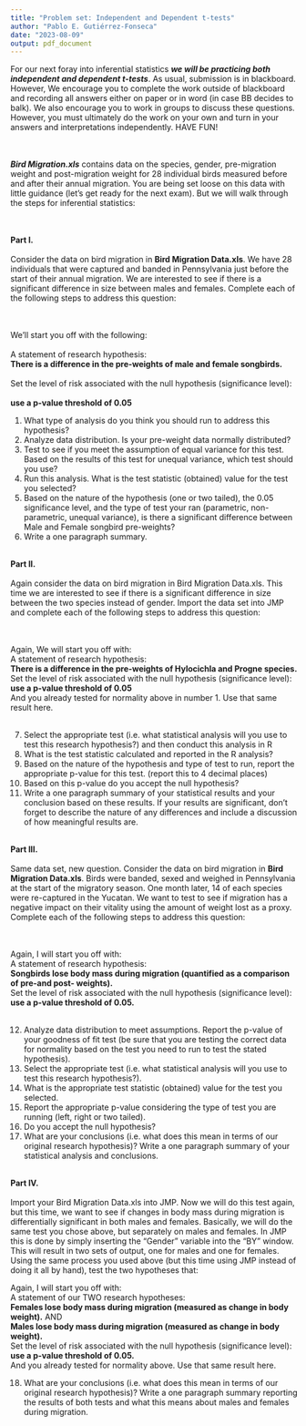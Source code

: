 ```yaml
---
title: "Problem set: Independent and Dependent t-tests"
author: "Pablo E. Gutiérrez-Fonseca"
date: "2023-08-09"
output: pdf_document
---
```



For our next foray into inferential statistics **_we will be practicing both independent and dependent t-tests_**. As usual, submission is in blackboard. However, We encourage you to complete the work outside of blackboard and recording all answers either on paper or in word (in case BB decides to balk). We also encourage you to work in groups to discuss these questions. However, you must ultimately do the work on your own and turn in your answers and interpretations independently. HAVE FUN!<br/>  
<br/>

**_Bird Migration.xls_** contains data on the species, gender, pre-migration weight and post-migration weight for 28 individual birds measured before and after their annual migration. You are being set loose on this data with little guidance (let’s get ready for the next exam). But we will walk through the steps for inferential statistics:<br />  
<br />

**Part I.**<br />  
Consider the data on bird migration in **Bird Migration Data.xls**. We have 28 individuals
that were captured and banded in Pennsylvania just before the start of their annual migration. We are interested to see if there is a significant difference in size between males and females. Complete each of the following steps to address this question:<br />  
<br /> 

We’ll start you off with the following:<br />  
A statement of research hypothesis:  
**There is a difference in the pre-weights of male and female songbirds.** <br />  
Set the level of risk associated with the null hypothesis (significance level):<br />  
**use a p-value threshold of 0.05**  

1. What type of analysis do you think you should run to address this hypothesis?
2. Analyze data distribution. Is your pre-weight data normally distributed?
3. Test to see if you meet the assumption of equal variance for this test. Based on the results of this test for unequal variance, which test should you use?
4. Run this analysis. What is the test statistic (obtained) value for the test you selected?
5. Based on the nature of the hypothesis (one or two tailed), the 0.05 significance level, and the type of test your ran (parametric, non-parametric, unequal variance), is there a significant difference between Male and Female songbird pre-weights?
6. Write a one paragraph summary.  
<br /> 

**Part II.**<br />  
Again consider the data on bird migration in Bird Migration Data.xls. This time we are
interested to see if there is a significant difference in size between the two species instead of gender. Import the data set into JMP and complete each of the following steps to address this question:<br />  
<br />  

Again, We will start you off with:  
A statement of research hypothesis:  
**There is a difference in the pre-weights of Hylocichla and Progne species.**  
Set the level of risk associated with the null hypothesis (significance level):  
**use a p-value threshold of 0.05**  
And you already tested for normality above in number 1. Use that same result here.  
<br /> 

7. Select the appropriate test (i.e. what statistical analysis will you use to test
this research hypothesis?) and then conduct this analysis in R
8. What is the test statistic calculated and reported in the R analysis?
9. Based on the nature of the hypothesis and type of test to run, report the
appropriate p-value for this test. (report this to 4 decimal places)
10. Based on this p-value do you accept the null hypothesis?
11. Write a one paragraph summary of your statistical results and your
conclusion based on these results. If your results are significant, don’t forget
to describe the nature of any differences and include a discussion of how
meaningful results are.  
<br /> 

**Part III.**<br />  
Same data set, new question. Consider the data on bird migration in **Bird Migration Data.xls**. Birds were banded, sexed and weighed in Pennsylvania at the start of the migratory season. One month later, 14 of each species were re-captured in the Yucatan. We want to test to see if migration has a negative impact on their vitality using the amount of weight lost as a proxy. Complete each of the following steps to address this question:<br />  
<br />  

Again, I will start you off with:  
A statement of research hypothesis:  
**Songbirds lose body mass during migration (quantified as a comparison of pre-and post- weights).**  
Set the level of risk associated with the null hypothesis (significance level):  
**use a p-value threshold of 0.05.**  
<br />  

12. Analyze data distribution to meet assumptions. Report the p-value of your goodness of fit test (be sure that you are testing the correct data for normality based on the test you need to run to test the stated hypothesis).
13. Select the appropriate test (i.e. what statistical analysis will you use to
test this research hypothesis?).
14. What is the appropriate test statistic (obtained) value for the test you
selected.
15. Report the appropriate p-value considering the type of test you are
running (left, right or two tailed).
16. Do you accept the null hypothesis?
17. What are your conclusions (i.e. what does this mean in terms of our original research hypothesis)? Write a one paragraph summary of your statistical analysis and conclusions.  
<br /> 

**Part IV.**<br />  
Import your Bird Migration Data.xls into JMP. Now we will do this test again, but this
time, we want to see if changes in body mass during migration is differentially significant in both males and females. Basically, we will do the same test you chose above, but separately on males and females. In JMP this is done by simply inserting the “Gender” variable into the “BY” window. This will result in two sets of output, one for males and one for females. Using the same process you used above (but this time using JMP instead of doing it all by hand), test the two hypotheses that:  

Again, I will start you off with:  
A statement of our TWO research hypotheses:  
**Females lose body mass during migration (measured as change in body weight).**
AND  
**Males lose body mass during migration (measured as change in body weight).**  
Set the level of risk associated with the null hypothesis (significance level):  
**use a p-value threshold of 0.05.**  
And you already tested for normality above. Use that same result here.  

18. What are your conclusions (i.e. what does this mean in terms of our original
research hypothesis)? Write a one paragraph summary reporting the results of
both tests and what this means about males and females during migration.



